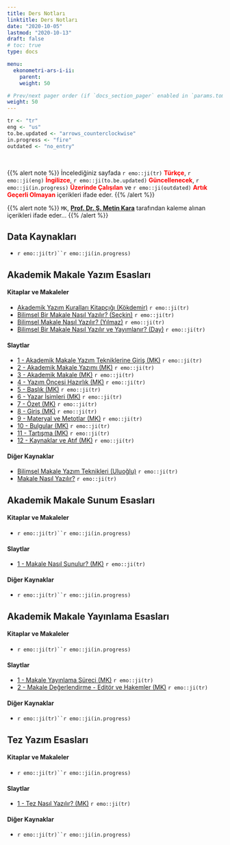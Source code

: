 ```yaml
---
title: Ders Notları
linktitle: Ders Notları
date: "2020-10-05"
lastmod: "2020-10-13"
draft: false
# toc: true
type: docs

menu:
  ekonometri-ars-i-ii:
    parent: 
    weight: 50

# Prev/next pager order (if `docs_section_pager` enabled in `params.toml`)
weight: 50
---
```


```r
tr <- "tr"
eng <- "us"
to.be.updated <- "arrows_counterclockwise"
in.progress <- "fire"
outdated <- "no_entry"
```

<br>

{{% alert note %}}
İncelediğiniz sayfada `r emo::ji(tr)` <font color="red">**Türkçe**</font>, `r emo::ji(eng)` <font color="red">**İngilizce**</font>, `r emo::ji(to.be.updated)` <font color="red">**Güncellenecek**</font>, `r emo::ji(in.progress)` <font color="red">**Üzerinde Çalışılan**</font> ve `r emo::ji(outdated)` <font color="red">**Artık Geçerli Olmayan**</font> içerikleri ifade eder.
{{% /alert %}}

{{% alert note %}}
`MK`, <font color="red">**[Prof. Dr. Ş. Metin Kara](https://scholar.google.com/citations?user=U45CVc0AAAAJ&hl=tr)**</font> tarafından kaleme alınan içerikleri ifade eder...
{{% /alert %}}

## Data Kaynakları
- `r emo::ji(tr)``r emo::ji(in.progress)`

## Akademik Makale Yazım Esasları
#### Kitaplar ve Makaleler
- [Akademik Yazım Kuralları Kitapçığı (Kökdemir)](`r paste0(ekonometri.ars.path, "Kokdemir__Akademik Yazim Kurallari Kitapcigi.pdf")`) `r emo::ji(tr)`
- [Bilimsel Bir Makale Nasıl Yazılır? (Seçkin)](`r paste0(ekonometri.ars.path, "Seckin-(2003a)-Bilimsel Bir Makale Nasil Yazilir-(article).pdf")`) `r emo::ji(tr)`
- [Bilimsel Makale Nasıl Yazılır? (Yılmaz)](`r paste0(ekonometri.ars.path, "Yilmaz-(2005a)-Bilimsel Makale Nasil Yazilir-(article).pdf")`) `r emo::ji(tr)`
- [Bilimsel Bir Makale Nasıl Yazılır ve Yayımlanır? (Day)](`r paste0(ekonometri.ars.path, "Day__Bilimsel Bir Makale Nasil Yazilir ve Yayimlanir.pdf")`) `r emo::ji(tr)`

#### Slaytlar
- [1 - Akademik Makale Yazım Tekniklerine Giriş (MK)](`r paste0(ekonometri.ars.path, "1 - Akademik Makale Yazim Tekniklerine Giris.ppt")`) `r emo::ji(tr)`
- [2 - Akademik Makale Yazımı (MK)](`r paste0(ekonometri.ars.path, "2 - Akademik Makale Yazimi.ppt")`) `r emo::ji(tr)`
- [3 - Akademik Makale (MK)](`r paste0(ekonometri.ars.path, "3 - Akademik Makale.ppt")`) `r emo::ji(tr)`
- [4 - Yazım Öncesi Hazırlık (MK)](`r paste0(ekonometri.ars.path, "4 - Yazim Oncesi Hazirlik.ppt")`) `r emo::ji(tr)`
- [5 - Başlık (MK)](`r paste0(ekonometri.ars.path, "5 - Baslik.ppt")`) `r emo::ji(tr)`
- [6 - Yazar İsimleri (MK)](`r paste0(ekonometri.ars.path, "6 - Yazar Isimleri.ppt")`) `r emo::ji(tr)`
- [7 - Özet (MK)](`r paste0(ekonometri.ars.path, "7 - Ozet.ppt")`) `r emo::ji(tr)`
- [8 - Giriş (MK)](`r paste0(ekonometri.ars.path, "8 - Giris.ppt")`) `r emo::ji(tr)`
- [9 - Materyal ve Metotlar (MK)](`r paste0(ekonometri.ars.path, "9 - Materyal ve Metotlar.ppt")`) `r emo::ji(tr)`
- [10 - Bulgular (MK)](`r paste0(ekonometri.ars.path, "10 - Bulgular.ppt")`) `r emo::ji(tr)`
- [11 - Tartışma (MK)](`r paste0(ekonometri.ars.path, "11 - Tartisma.ppt")`) `r emo::ji(tr)`
- [12 - Kaynaklar ve Atıf (MK)](`r paste0(ekonometri.ars.path, "12 - Kaynaklar ve Atif.ppt")`) `r emo::ji(tr)`

#### Diğer Kaynaklar
- [Bilimsel Makale Yazım Teknikleri (Uluoğlu)](`r paste0(ekonometri.ars.path, "Uluoglu__Bilimsel Makale Yazim Teknikleri.pdf")`) `r emo::ji(tr)`
- [Makale Nasıl Yazılır?](https://www.akademikkaynak.com/makale-nasil-yazilir.html) `r emo::ji(tr)`

## Akademik Makale Sunum Esasları
#### Kitaplar ve Makaleler
- `r emo::ji(tr)``r emo::ji(in.progress)`

#### Slaytlar
- [1 - Makale Nasıl Sunulur? (MK)](`r paste0(ekonometri.ars.path, "1 - Makale Nasil Sunulur.ppt")`) `r emo::ji(tr)`

#### Diğer Kaynaklar
- `r emo::ji(tr)``r emo::ji(in.progress)`

## Akademik Makale Yayınlama Esasları
#### Kitaplar ve Makaleler
- `r emo::ji(tr)``r emo::ji(in.progress)`

#### Slaytlar
- [1 - Makale Yayınlama Süreci (MK)](`r paste0(ekonometri.ars.path, "1 - Makale Yayinlama Sureci.ppt")`) `r emo::ji(tr)`
- [2 - Makale Değerlendirme - Editör ve Hakemler (MK)](`r paste0(ekonometri.ars.path, "2 - Makale Degerlendirme__Editor ve Hakemler.ppt")`) `r emo::ji(tr)`

#### Diğer Kaynaklar
- `r emo::ji(tr)``r emo::ji(in.progress)`

## Tez Yazım Esasları
#### Kitaplar ve Makaleler
- `r emo::ji(tr)``r emo::ji(in.progress)`

#### Slaytlar
- [1 - Tez Nasıl Yazılır? (MK)](`r paste0(ekonometri.ars.path, "1 - Tez Nasil Yazilir.ppt")`) `r emo::ji(tr)`

#### Diğer Kaynaklar
- `r emo::ji(tr)``r emo::ji(in.progress)`
